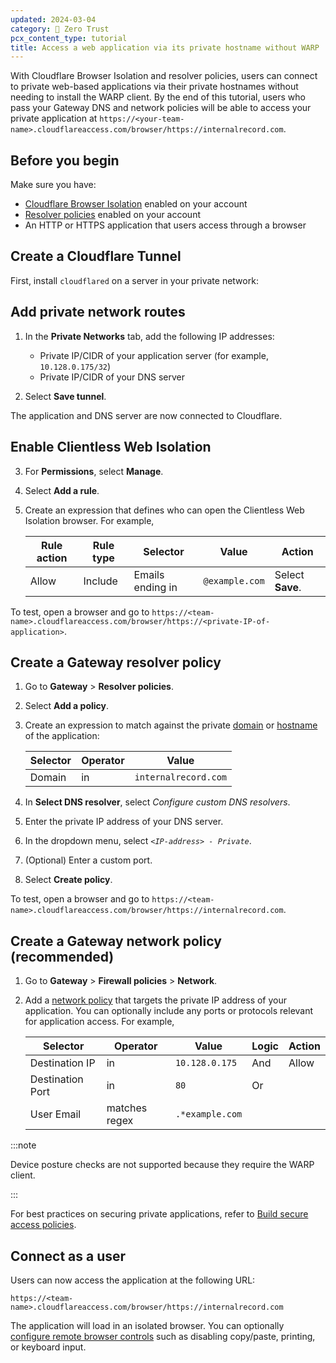 ```yaml
---
updated: 2024-03-04
category: 🔐 Zero Trust
pcx_content_type: tutorial
title: Access a web application via its private hostname without WARP
---
```



With Cloudflare Browser Isolation and resolver policies, users can connect to private web-based applications via their private hostnames without needing to install the WARP client. By the end of this tutorial, users who pass your Gateway DNS and network policies will be able to access your private application at `https://<your-team-name>.cloudflareaccess.com/browser/https://internalrecord.com`.

## Before you begin

Make sure you have:

- [Cloudflare Browser Isolation](/cloudflare-one/policies/browser-isolation/) enabled on your account
- [Resolver policies](/cloudflare-one/policies/gateway/resolver-policies/) enabled on your account
- An HTTP or HTTPS application that users access through a browser

## Create a Cloudflare Tunnel

First, install `cloudflared` on a server in your private network:

<Render file="tunnel/create-tunnel" product="cloudflare-one" />

## Add private network routes

1. In the **Private Networks** tab, add the following IP addresses:

   - Private IP/CIDR of your application server (for example, `10.128.0.175/32`)
   - Private IP/CIDR of your DNS server

2. Select **Save tunnel**.

The application and DNS server are now connected to Cloudflare.

## Enable Clientless Web Isolation

<Render file="clientless-browser-isolation" />

3. For **Permissions**, select **Manage**.

4. Select **Add a rule**.

5. Create an expression that defines who can open the Clientless Web Isolation browser. For example,

   | Rule action | Rule type | Selector         | Value          | Action           |
   | ----------- | --------- | ---------------- | -------------- | ---------------- |
   | Allow       | Include   | Emails ending in | `@example.com` | Select **Save**. |

To test, open a browser and go to `https://<team-name>.cloudflareaccess.com/browser/https://<private-IP-of-application>`.

## Create a Gateway resolver policy

1. Go to **Gateway** > **Resolver policies**.

2. Select **Add a policy**.

3. Create an expression to match against the private [domain](/cloudflare-one/policies/gateway/resolver-policies/#domain) or [hostname](/cloudflare-one/policies/gateway/resolver-policies/#host) of the application:

   | Selector | Operator | Value                |
   | -------- | -------- | -------------------- |
   | Domain   | in       | `internalrecord.com` |

4. In **Select DNS resolver**, select _Configure custom DNS resolvers_.

5. Enter the private IP address of your DNS server.

6. In the dropdown menu, select _`<IP-address> - Private`_.

7. (Optional) Enter a custom port.

8. Select **Create policy**.

To test, open a browser and go to `https://<team-name>.cloudflareaccess.com/browser/https://internalrecord.com`.

## Create a Gateway network policy (recommended)

1. Go to **Gateway** > **Firewall policies** > **Network**.

2. Add a [network policy](/cloudflare-one/policies/gateway/network-policies/) that targets the private IP address of your application. You can optionally include any ports or protocols relevant for application access. For example,

   | Selector         | Operator      | Value           | Logic | Action |
   | ---------------- | ------------- | --------------- | ----- | ------ |
   | Destination IP   | in            | `10.128.0.175`  | And   | Allow  |
   | Destination Port | in            | `80`            | Or    |        |
   | User Email       | matches regex | `.*example.com` |       |        |

:::note

Device posture checks are not supported because they require the WARP client.

:::

For best practices on securing private applications, refer to [Build secure access policies](/learning-paths/replace-vpn/build-policies/).

## Connect as a user

Users can now access the application at the following URL:

`https://<team-name>.cloudflareaccess.com/browser/https://internalrecord.com`

The application will load in an isolated browser. You can optionally [configure remote browser controls](/cloudflare-one/policies/browser-isolation/isolation-policies/#policy-settings) such as disabling copy/paste, printing, or keyboard input.
